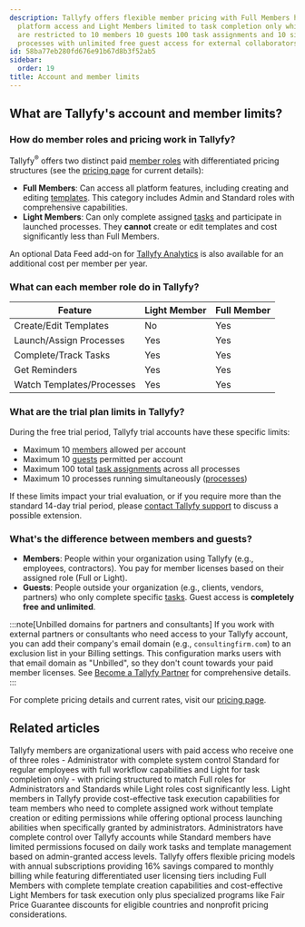 ```yaml
---
description: Tallyfy offers flexible member pricing with Full Members having complete
  platform access and Light Members limited to task completion only while trial accounts
  are restricted to 10 members 10 guests 100 task assignments and 10 simultaneous
  processes with unlimited free guest access for external collaborators.
id: 58ba77eb280fd676e91b67d8b3f52ab5
sidebar:
  order: 19
title: Account and member limits
---
```


## What are Tallyfy's account and member limits?

### How do member roles and pricing work in Tallyfy?

Tallyfy<sup>®</sup> offers two distinct paid [member roles](/products/pro/documenting/members/) with differentiated pricing structures (see the [pricing page](/products/pro/pricing/) for current details):

*   **Full Members**: Can access all platform features, including creating and editing [templates](/products/pro/documenting/templates/). This category includes Admin and Standard roles with comprehensive capabilities.
*   **Light Members**: Can only complete assigned [tasks](/products/pro/tracking-and-tasks/tasks/) and participate in launched processes. They **cannot** create or edit templates and cost significantly less than Full Members.

An optional Data Feed add-on for [Tallyfy Analytics](/products/pro/integrations/analytics/) is also available for an additional cost per member per year.

### What can each member role do in Tallyfy?

| Feature                     | Light Member | Full Member |
| --------------------------- | ------------ | ----------- |
| Create/Edit Templates       | No           | Yes         |
| Launch/Assign Processes     | Yes          | Yes         |
| Complete/Track Tasks        | Yes          | Yes         |
| Get Reminders               | Yes          | Yes         |
| Watch Templates/Processes   | Yes          | Yes         |

### What are the trial plan limits in Tallyfy?

During the free trial period, Tallyfy trial accounts have these specific limits:

*   Maximum 10 [members](/products/pro/documenting/members/) allowed per account
*   Maximum 10 [guests](/products/pro/documenting/guests/) permitted per account
*   Maximum 100 total [task assignments](/products/pro/tracking-and-tasks/tasks/) across all processes
*   Maximum 10 processes running simultaneously ([processes](/products/pro/tracking-and-tasks/processes/))

If these limits impact your trial evaluation, or if you require more than the standard 14-day trial period, please [contact Tallyfy support](/products/pro/miscellaneous/support/how-can-i-contact-tallyfys-support-team/) to discuss a possible extension.

### What's the difference between members and guests?

*   **Members**: People within your organization using Tallyfy (e.g., employees, contractors). You pay for member licenses based on their assigned role (Full or Light).
*   **Guests**: People outside your organization (e.g., clients, vendors, partners) who only complete specific [tasks](/products/pro/tracking-and-tasks/tasks/). Guest access is **completely free and unlimited**.

:::note[Unbilled domains for partners and consultants]
If you work with external partners or consultants who need access to your Tallyfy account, you can add their company's email domain (e.g., `consultingfirm.com`) to an exclusion list in your Billing settings. This configuration marks users with that email domain as "Unbilled", so they don't count towards your paid member licenses. See [Become a Tallyfy Partner](/products/pro/miscellaneous/how-can-i-become-a-tallyfy-partner/) for comprehensive details.
:::

For complete pricing details and current rates, visit our [pricing page](/products/pro/pricing/).


## Related articles
<CardGrid>
<LinkTitleCard header="<b>Documenting > Members</b>" href="/products/pro/documenting/members/" > Tallyfy members are organizational users with paid access who receive one of three roles - Administrator with complete system control Standard for regular employees with full workflow capabilities and Light for task completion only - with pricing structured to match Full roles for Administrators and Standards while Light roles cost significantly less. </LinkTitleCard>
<LinkTitleCard header="<b>Members > Light members</b>" href="/products/pro/documenting/members/light-members/" > Light members in Tallyfy provide cost-effective task execution capabilities for team members who need to complete assigned work without template creation or editing permissions while offering optional process launching abilities when specifically granted by administrators. </LinkTitleCard>
<LinkTitleCard header="<b>Members > Standard and Admin members</b>" href="/products/pro/documenting/members/standard-admin-members/" > Administrators have complete control over Tallyfy accounts while Standard members have limited permissions focused on daily work tasks and template management based on admin-granted access levels. </LinkTitleCard>
<LinkTitleCard header="<b>Pro > Pricing</b>" href="/products/pro/pricing/" > Tallyfy offers flexible pricing models with annual subscriptions providing 16% savings compared to monthly billing while featuring differentiated user licensing tiers including Full Members with complete template creation capabilities and cost-effective Light Members for task execution only plus specialized programs like Fair Price Guarantee discounts for eligible countries and nonprofit pricing considerations. </LinkTitleCard>
</CardGrid>